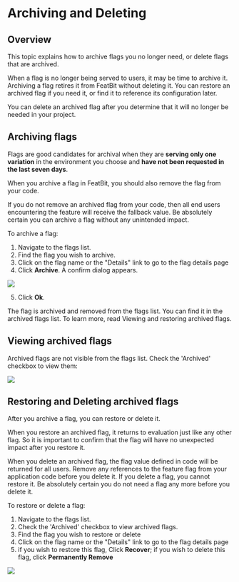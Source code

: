 
# Archiving and Deleting

## Overview

This topic explains how to archive flags you no longer need, or delete flags that are archived.

When a flag is no longer being served to users, it may be time to archive it. Archiving a flag retires it from FeatBit without deleting it. You can restore an archived flag if you need it, or find it to reference its configuration later.

You can delete an archived flag after you determine that it will no longer be needed in your project.

## Archiving flags

Flags are good candidates for archival when they are **serving only one variation** in the environment you choose and **have not been requested in the last seven days**.

When you archive a flag in FeatBit, you should also remove the flag from your code.&#x20;

<Callout type="warning">
If you do not remove an archived flag from your code, then all end users encountering the feature will receive the fallback value.
</Callout>

<Callout type="error">
Be absolutely certain you can archive a flag without any unintended impact.
</Callout>

To archive a flag:

1. Navigate to the flags list.
2. Find the flag you wish to archive.
3. Click on the flag name or the "Details" link to go to the flag details page
4.  Click **Archive**. A confirm dialog appears.

![](../../feature-flags/assets/organizing-flags/archiving-and-deleting/001.png)

5. Click **Ok**.

The flag is archived and removed from the flags list. You can find it in the archived flags list. To learn more, read Viewing and restoring archived flags.

## Viewing archived flags

Archived flags are not visible from the flags list. Check the 'Archived' checkbox to view them:

![](../../feature-flags/assets/organizing-flags/archiving-and-deleting/002.png)

## Restoring and Deleting archived flags

After you archive a flag, you can restore or delete it.

When you restore an archived flag, it returns to evaluation just like any other flag. So it is important to confirm that the flag will have no unexpected impact after you restore it.

<Callout type="warning">
When you delete an archived flag, the flag value defined in code will be returned for all users. Remove any references to the feature flag from your application code before you delete it.
</Callout>

<Callout type="error">
If you delete a flag, you cannot restore it. Be absolutely certain you do not need a flag any more before you delete it.
</Callout>

To restore or delete a flag:

1. Navigate to the flags list.
2. Check the 'Archived' checkbox to view archived flags.
3. Find the flag you wish to restore or delete
4. Click on the flag name or the "Details" link to go to the flag details page
5.  if you wish to restore this flag, Click **Recover**; if you wish to delete this flag, click **Permanently Remove**

![](../../feature-flags/assets/organizing-flags/archiving-and-deleting/003.png)